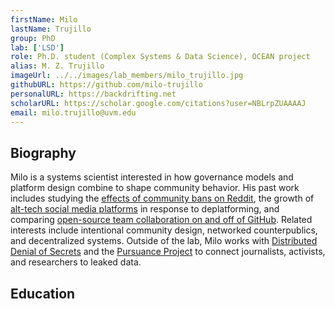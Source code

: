 ```yaml
---
firstName: Milo
lastName: Trujillo
group: PhD
lab: ['LSD']
role: Ph.D. student (Complex Systems & Data Science), OCEAN project
alias: M. Z. Trujillo
imageUrl: ../../images/lab_members/milo_trujillo.jpg
githubURL: https://github.com/milo-trujillo
personalURL: https://backdrifting.net
scholarURL: https://scholar.google.com/citations?user=NBLrpZUAAAAJ
email: milo.trujillo@uvm.edu
---
```


## Biography

Milo is a systems scientist interested in how governance models and platform design combine to shape community behavior. His past work includes studying the [effects of community bans on Reddit](https://arxiv.org/pdf/2106.16207.pdf), the growth of [alt-tech social media platforms](https://arxiv.org/pdf/2004.01984.pdf) in response to deplatforming, and comparing [open-source team collaboration on and off of GitHub](https://arxiv.org/pdf/2106.15611.pdf). Related interests include intentional community design, networked counterpublics, and decentralized systems. Outside of the lab, Milo works with [Distributed Denial of Secrets](https://ddosecrets.com/) and the [Pursuance Project](https://pursuanceproject.org/) to connect journalists, activists, and researchers to leaked data.

## Education

<EducationList>
	<EducationItem advisor="Laurent Hébert-Dufresne and James Bagrow" 
					degree="Ph.D in Complex Systems and Data Science"
					years="2020-2024 (est)" 
					university="University of Vermont"/>
	<EducationItem advisor="Sibel Adalı and Jianxi Gao" 
					degree="Ms.C in Computer Science"
					years="2018-2020" 
					university="Rensselaer Polytechnic Institute"/>
	<EducationItem degree="Bs.C in Computer Science and Science and Technology Studies"
					years="2014-2018" 
					university="Rensselaer Polytechnic Institute"/>
</EducationList>



